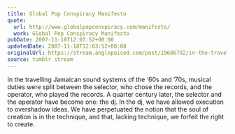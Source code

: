 ```yaml
---
title: Global Pop Conspiracy Manifesto
quote:
  url: http://www.globalpopconspiracy.com/manifesto/
  work: Global Pop Conspiracy Manifesto
pubDate: 2007-11-18T12:03:52+00:00
updatedDate: 2007-11-18T12:03:52+00:00
originalUrl: https://stream.anglepoised.com/post/19686792/in-the-travelling-jamaican-sound-systems-of-the
source: tumblr stream
---
```


In the travelling Jamaican sound systems of the &lsquo;60s and &#8217;70s, musical duties were split between the selector, who chose the records, and the operator, who played the records. A quarter century later, the selector and the operator have become one: the dj. In the dj, we have allowed execution to overshadow ideas. We have perpetuated the notion that the soul of creation is in the technique, and that, lacking technique, we forfeit the right to create.
